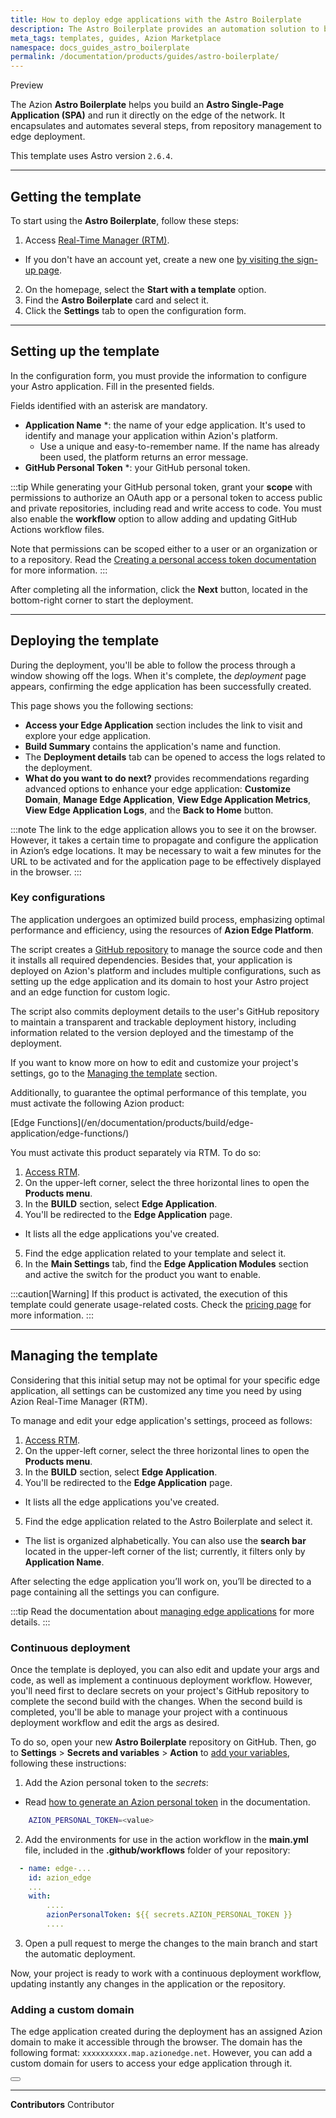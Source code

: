 ```yaml
---
title: How to deploy edge applications with the Astro Boilerplate
description: The Astro Boilerplate provides an automation solution to build an Astro application on Azion.
meta_tags: templates, guides, Azion Marketplace
namespace: docs_guides_astro_boilerplate
permalink: /documentation/products/guides/astro-boilerplate/
---
```



<Badge variant="accent">
Preview
</Badge>

The Azion **Astro Boilerplate** helps you build an **Astro Single-Page Application (SPA)** and run it directly on the edge of the network. It encapsulates and automates several steps, from repository management to edge deployment.

This template uses Astro version `2.6.4`.

---

## Getting the template

To start using the **Astro Boilerplate**, follow these steps:

1. Access [Real-Time Manager (RTM)](https://manager.azion.com/).
- If you don't have an account yet, create a new one [by visiting the sign-up page](https://manager.azion.com/signup/).
2. On the homepage, select the **Start with a template** option.
3. Find the **Astro Boilerplate** card and select it.
4. Click the **Settings** tab to open the configuration form.

---

## Setting up the template

In the configuration form, you must provide the information to configure your Astro application. Fill in the presented fields. 

Fields identified with an asterisk are mandatory.

- **Application Name** *: the name of your edge application. It's used to identify and manage your application within Azion's platform.
  - Use a unique and easy-to-remember name. If the name has already been used, the platform returns an error message.
- **GitHub Personal Token** *: your GitHub personal token.

:::tip
While generating your GitHub personal token, grant your **scope** with permissions to authorize an OAuth app or a personal token to access public and private repositories, including read and write access to code. You must also enable the **workflow** option to allow adding and updating GitHub Actions workflow files. 

Note that permissions can be scoped either to a user or an organization or to a repository. Read the [Creating a personal access token documentation](https://docs.github.com/en/authentication/keeping-your-account-and-data-secure/managing-your-personal-access-tokens#creating-a-personal-access-token-classic) for more information.
:::

After completing all the information, click the **Next** button, located in the bottom-right corner to start the deployment.

---

## Deploying the template

During the deployment, you'll be able to follow the process through a window showing off the logs. When it's complete, the *deployment* page appears, confirming the edge application has been successfully created.

This page shows you the following sections:

   - **Access your Edge Application** section includes the link to visit and explore your edge application.
   - **Build Summary** contains the application's name and function.
   - The **Deployment details** tab can be opened to access the logs related to the deployment.
   - **What do you want to do next?** provides recommendations regarding advanced options to enhance your edge application: **Customize Domain**, **Manage Edge Application**, **View Edge Application Metrics**, **View Edge Application Logs**, and the **Back to Home** button.

:::note
The link to the edge application allows you to see it on the browser. However, it takes a certain time to propagate and configure the application in Azion’s edge locations. It may be necessary to wait a few minutes for the URL to be activated and for the application page to be effectively displayed in the browser.
:::

### Key configurations

The application undergoes an optimized build process, emphasizing optimal performance and efficiency, using the resources of **Azion Edge Platform**.

The script creates a [GitHub repository](https://github.com/aziontech/azion-samples/tree/dev/templates/astro-boilerplate) to manage the source code and then it installs all required dependencies. Besides that, your application is deployed on Azion's platform and includes multiple configurations, such as setting up the edge application and its domain to host your Astro project and an edge function for custom logic.

The script also commits deployment details to the user's GitHub repository to maintain a transparent and trackable deployment history, including information related to the version deployed and the timestamp of the deployment.

If you want to know more on how to edit and customize your project's settings, go to the [Managing the template](#managing-the-template) section.

Additionally, to guarantee the optimal performance of this template, you must activate the following Azion product:

<Badge>
[Edge Functions](/en/documentation/products/build/edge-application/edge-functions/)
</Badge>

You must activate this product separately via RTM. To do so:

1. [Access RTM](https://manager.azion.com/).
2. On the upper-left corner, select the three horizontal lines to open the **Products menu**.
3. In the **BUILD** section, select **Edge Application**.
4. You'll be redirected to the **Edge Application** page.
- It lists all the edge applications you've created. 
5. Find the edge application related to your template and select it. 
6. In the **Main Settings** tab, find the **Edge Application Modules** section and active the switch for the product you want to enable.

:::caution[Warning]
If this product is activated, the execution of this template could generate usage-related costs. Check the [pricing page](https://www.azion.com/en/pricing/) for more information. 
:::

---

## Managing the template

Considering that this initial setup may not be optimal for your specific edge application, all settings can be customized any time you need by using Azion Real-Time Manager (RTM).

To manage and edit your edge application's settings, proceed as follows:

1. [Access RTM](https://manager.azion.com/).
2. On the upper-left corner, select the three horizontal lines to open the **Products menu**.
3. In the **BUILD** section, select **Edge Application**.
4. You'll be redirected to the **Edge Application** page.
- It lists all the edge applications you've created. 
5. Find the edge application related to the Astro Boilerplate and select it. 
- The list is organized alphabetically. You can also use the **search bar** located in the upper-left corner of the list; currently, it filters only by **Application Name**.

After selecting the edge application you’ll work on, you’ll be directed to a page containing all the settings you can configure.

:::tip
Read the documentation about [managing edge applications](/en/documentation/products/edge-application/first-steps/) for more details.
:::

### Continuous deployment

Once the template is deployed, you can also edit and update your args and code, as well as implement a continuous deployment workflow. However, you'll need first to declare secrets on your project's GitHub repository to complete the second build with the changes. When the second build is completed, you'll be able to manage your project with a continuous deployment workflow and edit the args as desired.

To do so, open your new **Astro Boilerplate** repository on GitHub. Then, go to **Settings** > **Secrets and variables** > **Action** to [add your variables](https://docs.github.com/en/actions/security-guides/encrypted-secrets), following these instructions:

1. Add the Azion personal token to the *secrets*:
- Read [how to generate an Azion personal token](/en/documentation/products/guides/personal-tokens/) in the documentation.

```bash
    AZION_PERSONAL_TOKEN=<value>
```

2. Add the environments for use in the action workflow in the **main.yml** file, included in the **.github/workflows** folder of your repository:

```yml title=".github/workflows/main.yml"
  - name: edge-...
    id: azion_edge
    ...
    with:
        ....
        azionPersonalToken: ${{ secrets.AZION_PERSONAL_TOKEN }}
        ....

```

3. Open a pull request to merge the changes to the main branch and start the automatic deployment.

Now, your project is ready to work with a continuous deployment workflow, updating instantly any changes in the application or the repository. 

### Adding a custom domain

The edge application created during the deployment has an assigned Azion domain to make it accessible through the browser. The domain has the following format: `xxxxxxxxxx.map.azionedge.net`. However, you can add a custom domain for users to access your edge application through it.


<Button href="/en/documentation/products/build/edge-application/domains/" text="go to Domains reference" variant="secondary"> 
</Button>



---


**Contributors** <ContributorList>Contributor</ContributorList>

